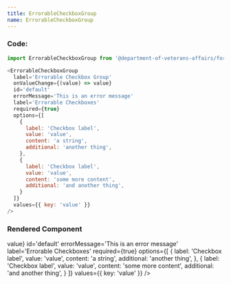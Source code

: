 ```yaml
---
title: ErrorableCheckboxGroup
name: ErrorableCheckboxGroup
---
```



### Code:
```javascript
import ErrorableCheckboxGroup from '@department-of-veterans-affairs/formation-react/ErrorableCheckboxGroup'

<ErrorableCheckboxGroup
  label='Errorable Checkbox Group'
  onValueChange={(value) => value}
  id='default'
  errorMessage='This is an error message'
  label='Errorable Checkboxes'
  required={true}
  options={[
    {
      label: 'Checkbox label',
      value: 'value',
      content: 'a string',
      additional: 'another thing',
    },
    {
      label: 'Checkbox label',
      value: 'value',
      content: 'some more content',
      additional: 'and another thing',
    }
  ]}
  values={{ key: 'value' }}
/>
```

### Rendered Component
<div className="rendered-component">
  <ErrorableCheckboxGroup
    label='Errorable Checkbox Group'
    onValueChange={(value) => value}
    id='default'
    errorMessage='This is an error message'
    label='Errorable Checkboxes'
    required={true}
    options={[
      {
        label: 'Checkbox label',
        value: 'value',
        content: 'a string',
        additional: 'another thing',
      },
      {
        label: 'Checkbox label',
        value: 'value',
        content: 'some more content',
        additional: 'and another thing',
      }
    ]}
    values={{ key: 'value' }}
  />
</div>
